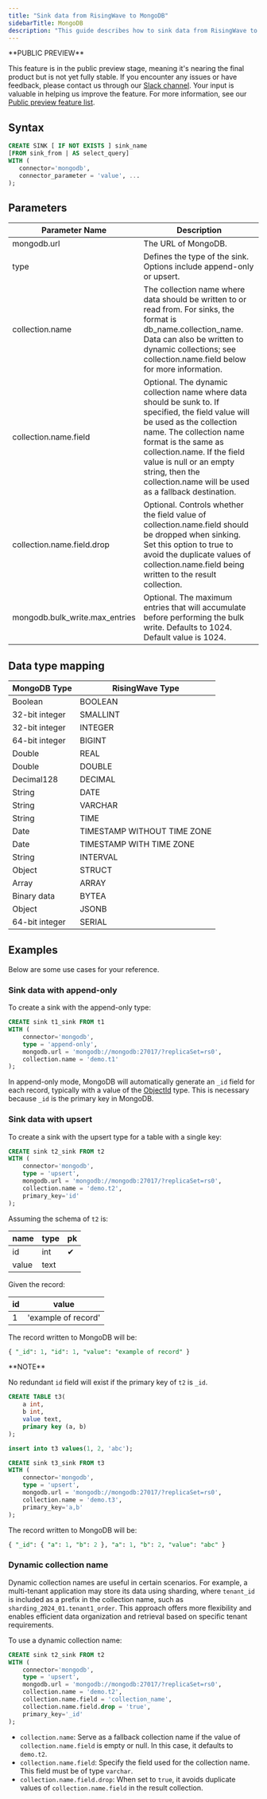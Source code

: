 ```yaml
---
title: "Sink data from RisingWave to MongoDB"
sidebarTitle: MongoDB
description: "This guide describes how to sink data from RisingWave to MongoDB. MongoDB is a document database designed for ease of application development and scaling. For more information, see [MongoDB](https://www.mongodb.com/)."
---
```


<Note>
**PUBLIC PREVIEW**

This feature is in the public preview stage, meaning it's nearing the final product but is not yet fully stable. If you encounter any issues or have feedback, please contact us through our [Slack channel](https://www.risingwave.com/slack). Your input is valuable in helping us improve the feature. For more information, see our [Public preview feature list](/product-lifecycle/#features-in-the-public-preview-stage).
</Note>

## Syntax
```sql
CREATE SINK [ IF NOT EXISTS ] sink_name
[FROM sink_from | AS select_query]
WITH (
   connector='mongodb',
   connector_parameter = 'value', ...
);
```

## Parameters

| **Parameter Name**               | **Description**                                                                                                                                                                                                                                                                                                   |
| -------------------------------- | ----------------------------------------------------------------------------------------------------------------------------------------------------------------------------------------------------------------------------------------------------------------------------------------------------------------- |
| mongodb.url                      | The URL of MongoDB.                                                                                                                                                                                                                                                                                               |
| type                             | Defines the type of the sink. Options include append-only or upsert.                                                                                                                                                                                                                                              |
| collection.name                  | The collection name where data should be written to or read from. For sinks, the format is db\_name.collection\_name. Data can also be written to dynamic collections; see collection.name.field below for more information.                                                                                      |
| collection.name.field            | Optional. The dynamic collection name where data should be sunk to. If specified, the field value will be used as the collection name. The collection name format is the same as collection.name. If the field value is null or an empty string, then the collection.name will be used as a fallback destination. |
| collection.name.field.drop       | Optional. Controls whether the field value of collection.name.field should be dropped when sinking. Set this option to true to avoid the duplicate values of collection.name.field being written to the result collection.                                                                                        |
| mongodb.bulk\_write.max\_entries | Optional. The maximum entries that will accumulate before performing the bulk write. Defaults to 1024\. Default value is 1024.                                                                                                                                                                                    |

## Data type mapping

| **MongoDB Type** | **RisingWave Type**         |
| ---------------- | --------------------------- |
| Boolean          | BOOLEAN                     |
| 32-bit integer   | SMALLINT                    |
| 32-bit integer   | INTEGER                     |
| 64-bit integer   | BIGINT                      |
| Double           | REAL                        |
| Double           | DOUBLE                      |
| Decimal128       | DECIMAL                     |
| String           | DATE                        |
| String           | VARCHAR                     |
| String           | TIME                        |
| Date             | TIMESTAMP WITHOUT TIME ZONE |
| Date             | TIMESTAMP WITH TIME ZONE    |
| String           | INTERVAL                    |
| Object           | STRUCT                      |
| Array            | ARRAY                       |
| Binary data      | BYTEA                       |
| Object           | JSONB                       |
| 64-bit integer   | SERIAL                      |

## Examples

Below are some use cases for your reference.

### Sink data with append-only

To create a sink with the append-only type:

```sql
CREATE sink t1_sink FROM t1
WITH (
    connector='mongodb',
    type = 'append-only',
    mongodb.url = 'mongodb://mongodb:27017/?replicaSet=rs0',
    collection.name = 'demo.t1'
);
```

In append-only mode, MongoDB will automatically generate an `_id` field for each record, typically with a value of the [ObjectId](https://www.mongodb.com/docs/manual/reference/method/ObjectId/) type. This is necessary because `_id` is the primary key in MongoDB.

### Sink data with upsert[](#sink-data-with-upsert "Direct link to Sink data with upsert")

To create a sink with the upsert type for a table with a single key:

```sql single key
CREATE sink t2_sink FROM t2
WITH (
    connector='mongodb',
    type = 'upsert',
    mongodb.url = 'mongodb://mongodb:27017/?replicaSet=rs0',
    collection.name = 'demo.t2',
    primary_key='id'
);
```

Assuming the schema of `t2` is:

| name  | type | pk |
| ----- | ---- | -- |
| id    | int  | ✔  |
| value | text |    |

Given the record:

| id | value               |
| -- | ------------------- |
| 1  | 'example of record' |

The record written to MongoDB will be:

```sql
{ "_id": 1, "id": 1, "value": "example of record" }
```

<Info>
**NOTE**

No redundant `id` field will exist if the primary key of `t2` is `_id`.
</Info>

```sql compound key
CREATE TABLE t3(
    a int,
    b int,
    value text,
    primary key (a, b)
);

insert into t3 values(1, 2, 'abc');

CREATE sink t3_sink FROM t3
WITH (
    connector='mongodb',
    type = 'upsert',
    mongodb.url = 'mongodb://mongodb:27017/?replicaSet=rs0',
    collection.name = 'demo.t3',
    primary_key='a,b'
);
```

The record written to MongoDB will be:

```sql
{ "_id": { "a": 1, "b": 2 }, "a": 1, "b": 2, "value": "abc" }
```

### Dynamic collection name

Dynamic collection names are useful in certain scenarios. For example, a multi-tenant application may store its data using sharding, where `tenant_id` is included as a prefix in the collection name, such as `sharding_2024_01.tenant1_order`. This approach offers more flexibility and enables efficient data organization and retrieval based on specific tenant requirements.

To use a dynamic collection name:

```sql
CREATE sink t2_sink FROM t2
WITH (
    connector='mongodb',
    type = 'upsert',
    mongodb.url = 'mongodb://mongodb:27017/?replicaSet=rs0',
    collection.name = 'demo.t2',
    collection.name.field = 'collection_name',
    collection.name.field.drop = 'true',
    primary_key='_id'
);
```

* `collection.name`: Serve as a fallback collection name if the value of `collection.name.field` is empty or null. In this case, it defaults to `demo.t2`.
* `collection.name.field`: Specify the field used for the collection name. This field must be of type `varchar`.
* `collection.name.field.drop`: When set to `true`, it avoids duplicate values of `collection.name.field` in the result collection.
